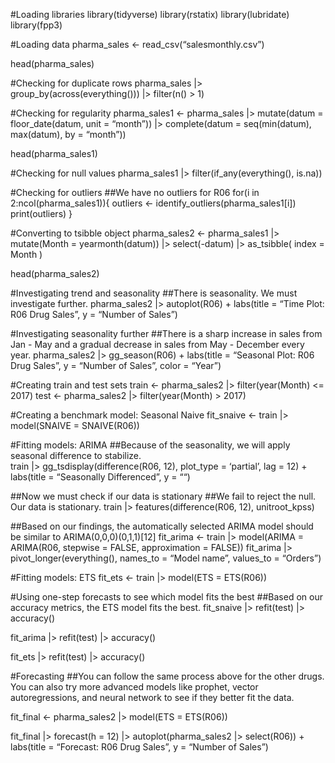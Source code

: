 #Loading libraries
library(tidyverse)
library(rstatix)
library(lubridate)
library(fpp3)

#Loading data 
pharma_sales <- read_csv("salesmonthly.csv")

head(pharma_sales)

#Checking for duplicate rows
pharma_sales |> 
  group_by(across(everything())) |> 
  filter(n() > 1)

#Checking for regularity
pharma_sales1 <- pharma_sales |> 
  mutate(datum = floor_date(datum, unit = "month")) |> 
  complete(datum = seq(min(datum), max(datum), by = "month"))

head(pharma_sales1)

#Checking for null values
pharma_sales1 |> 
  filter(if_any(everything(), is.na))

#Checking for outliers
##We have no outliers for R06
for(i in 2:ncol(pharma_sales1)){
  outliers <- identify_outliers(pharma_sales1[i])
  print(outliers)
}

#Converting to tsibble object
pharma_sales2 <- pharma_sales1 |>
  mutate(Month = yearmonth(datum)) |> 
  select(-datum) |> 
  as_tsibble(
    index = Month
  )

head(pharma_sales2)

#Investigating trend and seasonality
##There is seasonality. We must investigate further.
pharma_sales2 |> 
  autoplot(R06) +
  labs(title = "Time Plot: R06 Drug Sales", y = "Number of Sales")

#Investigating seasonality further
##There is a sharp increase in sales from Jan - May and a gradual decrease in sales from May - December every year.
pharma_sales2 |> 
gg_season(R06) + 
  labs(title = "Seasonal Plot: R06 Drug Sales", y = "Number of Sales", color = "Year")

#Creating train and test sets
train <- pharma_sales2 |> filter(year(Month) <= 2017)
test <- pharma_sales2 |> filter(year(Month) > 2017)

#Creating a benchmark model: Seasonal Naive
fit_snaive <- train |> 
  model(SNAIVE = SNAIVE(R06))

#Fitting models: ARIMA
##Because of the seasonality, we will apply seasonal difference to stabilize.  
train |>
  gg_tsdisplay(difference(R06, 12), plot_type = 'partial', lag = 12) +
  labs(title = "Seasonally Differenced", y = "")

##Now we must check if our data is stationary
##We fail to reject the null. Our data is stationary.
train |> features(difference(R06, 12), unitroot_kpss) 

##Based on our findings, the automatically selected ARIMA model should be similar to ARIMA(0,0,0)(0,1,1)[12] 
fit_arima <- train |> 
  model(ARIMA = ARIMA(R06, stepwise = FALSE, approximation = FALSE))
fit_arima |> pivot_longer(everything(), names_to = "Model name", values_to = "Orders")

#Fitting models: ETS
fit_ets <- train |> 
  model(ETS = ETS(R06))

#Using one-step forecasts to see which model fits the best
##Based on our accuracy metrics, the ETS model fits the best.
fit_snaive |> 
  refit(test) |>
  accuracy()

fit_arima |>
  refit(test) |>
  accuracy()

fit_ets |>
  refit(test) |>
  accuracy()

#Forecasting
##You can follow the same process above for the other drugs. You can also try more advanced models like prophet, vector autoregressions, and neural network to see if they better fit the data. 

fit_final <- pharma_sales2 |> 
  model(ETS = ETS(R06))

fit_final |>
  forecast(h = 12) |>
  autoplot(pharma_sales2 |> select(R06)) +
  labs(title = "Forecast: R06 Drug Sales", y = "Number of Sales")
